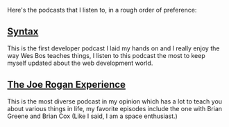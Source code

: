 Here's the podcasts that I listen to, in a rough order of preference:

## [Syntax](https://syntax.fm)

This is the first developer podcast I laid my hands on and I really enjoy the way Wes Bos teaches things, I listen to this podcast the most to keep myself updated about the web development world.

## [The Joe Rogan Experience](http://podcasts.joerogan.net)

This is the most diverse podcast in my opinion which has a lot to teach you about various things in life, my favorite episodes include the one with Brian Greene and Brian Cox (Like I said, I am a space enthusiast.)
